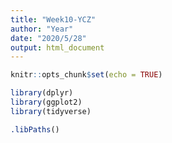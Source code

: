 ```yaml
---
title: "Week10-YCZ"
author: "Year"
date: "2020/5/28"
output: html_document
---
```


```r
knitr::opts_chunk$set(echo = TRUE)
```

```r
library(dplyr)
library(ggplot2)
library(tidyverse)
```

```r
.libPaths()
```






